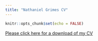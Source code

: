 ```yaml
---
title: "Nathaniel Grimes CV"
---
```


```r
knitr::opts_chunk$set(echo = FALSE)
```

<a href='grimes_cv.pdf' target = '_blank'>Please click here for a download of my CV</a>